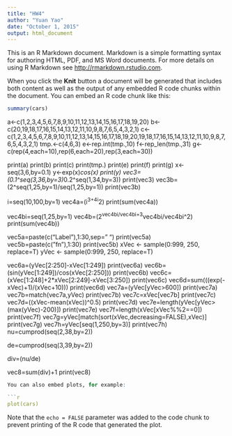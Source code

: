```yaml
---
title: "HW4"
author: "Yuan Yao"
date: "October 1, 2015"
output: html_document
---
```


This is an R Markdown document. Markdown is a simple formatting syntax for authoring HTML, PDF, and MS Word documents. For more details on using R Markdown see <http://rmarkdown.rstudio.com>.

When you click the **Knit** button a document will be generated that includes both content as well as the output of any embedded R code chunks within the document. You can embed an R code chunk like this:

```r
summary(cars)
```
a<-c(1,2,3,4,5,6,7,8,9,10,11,12,13,14,15,16,17,18,19,20)
b<-c(20,19,18,17,16,15,14,13,12,11,10,9,8,7,6,5,4,3,2,1)
c<-c(1,2,3,4,5,6,7,8,9,10,11,12,13,14,15,16,17,18,19,20,19,18,17,16,15,14,13,12,11,10,9,8,7,6,5,4,3,2,1)
 tmp.<-c(4,6,3)
 e<-rep.int(tmp.,10)
 f<-rep_len(tmp.,31)
 g<-c(rep(4,each=10),rep(6,each=20),rep(3,each=30))
 
 print(a)
 print(b)
 print(c)
 print(tmp.)
 print(e)
 print(f)
 print(g)
 x<-seq(3,6,by=0.1)
 y<-exp(x)*cos(x)
 print(y)
 vec3=(0.1^seq(3,36,by=3)*0.2^seq(1,34,by=3))
 print(vec3)
 vec3b=(2^seq(1,25,by=1)/seq(1,25,by=1))
 print(vec3b)
 
 i=seq(10,100,by=1)
 vec4a=(i^3+4i^2)
 print(sum(vec4a))
 
 
 vec4bi=seq(1,25,by=1)
 vec4b=(2^vec4bi/vec4bi+3^vec4bi/vec4bi^2)
 print(sum(vec4b))

 
 
 vec5a=paste(c("Label"),1:30,sep=" ")
 print(vec5a)
 vec5b=paste(c("fn"),1:30)
 print(vec5b)
 xVec <- sample(0:999, 250, replace=T)
yVec <- sample(0:999, 250, replace=T)

vec6a=(yVec[2:250]-xVec[1:249])
print(vec6a)
vec6b=(sin(yVec[1:249])/cos(xVec[2:250]))
print(vec6b)
vec6c=(xVec[1:248]+2*xVec[2:249]-xVec[3:250])
print(vec6c)
vec6d=sum(((exp(-xVec)+1)/(xVec+10)))
print(vec6d)
vec7a=(yVec[yVec>600])
print(vec7a)
vec7b=match(vec7a,yVec)
print(vec7b)
vec7c=xVec[vec7b]
print(vec7c)
vec7d=((xVec-mean(xVec))^0.5)
print(vec7d)
vec7e=length(yVec[yVec>(max(yVec)-200)])
print(vec7e)
vec7f=length(xVec[xVec%%2==0])
print(vec7f)
vec7g=yVec[match(sort(xVec,decreasing=FALSE),xVec)]
print(vec7g)
vec7h=yVec[seq(1,250,by=3)]
 print(vec7h)
nu=cumprod(seq(2,38,by=2))

de=cumprod(seq(3,39,by=2))

div=(nu/de)

vec8=sum(div)+1
print(vec8)

```r
You can also embed plots, for example:

```r
plot(cars)
```

Note that the `echo = FALSE` parameter was added to the code chunk to prevent printing of the R code that generated the plot.
